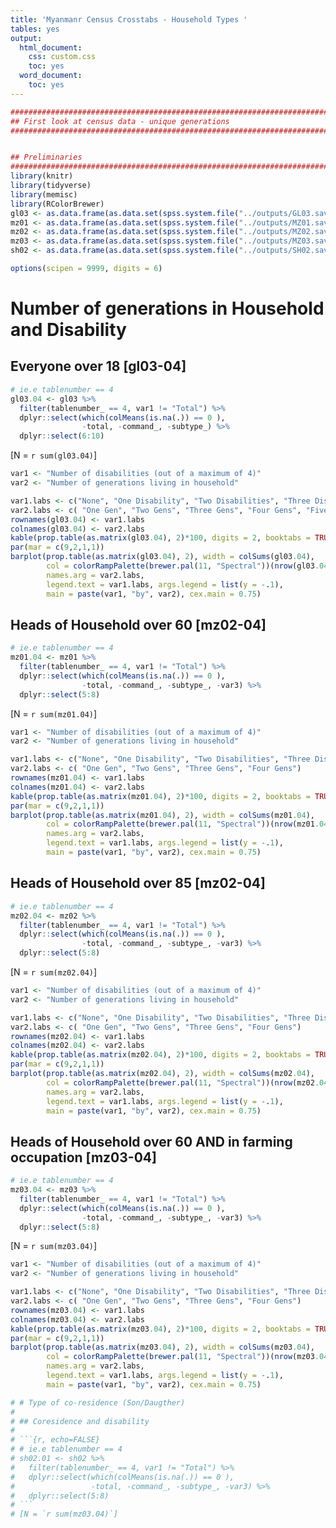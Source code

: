 ```yaml
---
title: 'Myanmanr Census Crosstabs - Household Types '
tables: yes
output:
  html_document:
    css: custom.css
    toc: yes
  word_document:
    toc: yes
---
```


```r
###############################################################################
## First look at census data - unique generations
###############################################################################


## Preliminaries
###############################################################################
library(knitr)
library(tidyverse)
library(memisc)
library(RColorBrewer)
gl03 <- as.data.frame(as.data.set(spss.system.file("../outputs/GL03.sav")))
mz01 <- as.data.frame(as.data.set(spss.system.file("../outputs/MZ01.sav")))
mz02 <- as.data.frame(as.data.set(spss.system.file("../outputs/MZ02.sav")))
mz03 <- as.data.frame(as.data.set(spss.system.file("../outputs/MZ03.sav")))
sh02 <- as.data.frame(as.data.set(spss.system.file("../outputs/SH02.sav")))

options(scipen = 9999, digits = 6)
```



# Number of generations in Household and Disability

## Everyone over 18  [gl03-04]

```r
# ie.e tablenumber == 4
gl03.04 <- gl03 %>%
  filter(tablenumber_ == 4, var1 != "Total") %>%
  dplyr::select(which(colMeans(is.na(.)) == 0 ),
                -total, -command_, -subtype_) %>%
  dplyr::select(6:10)
```
[N = `r sum(gl03.04)`] 

```r
var1 <- "Number of disabilities (out of a maximum of 4)"
var2 <- "Number of generations living in household"

var1.labs <- c("None", "One Disability", "Two Disabilities", "Three Disabilities", "Four Disabilities")
var2.labs <- c( "One Gen", "Two Gens", "Three Gens", "Four Gens", "Five Gens")
rownames(gl03.04) <- var1.labs
colnames(gl03.04) <- var2.labs
kable(prop.table(as.matrix(gl03.04), 2)*100, digits = 2, booktabs = TRUE, padding = 10)
par(mar = c(9,2,1,1))
barplot(prop.table(as.matrix(gl03.04), 2), width = colSums(gl03.04),
        col = colorRampPalette(brewer.pal(11, "Spectral"))(nrow(gl03.04)),
        names.arg = var2.labs, 
        legend.text = var1.labs, args.legend = list(y = -.1),
        main = paste(var1, "by", var2), cex.main = 0.75)

```


## Heads of Household over 60  [mz02-04]

```r
# ie.e tablenumber == 4
mz01.04 <- mz01 %>%
  filter(tablenumber_ == 4, var1 != "Total") %>%
  dplyr::select(which(colMeans(is.na(.)) == 0 ),
                -total, -command_, -subtype_, -var3) %>%
  dplyr::select(5:8)
```

[N = `r sum(mz01.04)`] 

```r
var1 <- "Number of disabilities (out of a maximum of 4)"
var2 <- "Number of generations living in household"

var1.labs <- c("None", "One Disability", "Two Disabilities", "Three Disabilities", "Four Disabilities")
var2.labs <- c( "One Gen", "Two Gens", "Three Gens", "Four Gens")
rownames(mz01.04) <- var1.labs
colnames(mz01.04) <- var2.labs
kable(prop.table(as.matrix(mz01.04), 2)*100, digits = 2, booktabs = TRUE, padding = 10)
par(mar = c(9,2,1,1))
barplot(prop.table(as.matrix(mz01.04), 2), width = colSums(mz01.04),
        col = colorRampPalette(brewer.pal(11, "Spectral"))(nrow(mz01.04)),
        names.arg = var2.labs, 
        legend.text = var1.labs, args.legend = list(y = -.1),
        main = paste(var1, "by", var2), cex.main = 0.75)
```


## Heads of Household over 85 [mz02-04]

```r
# ie.e tablenumber == 4
mz02.04 <- mz02 %>%
  filter(tablenumber_ == 4, var1 != "Total") %>%
  dplyr::select(which(colMeans(is.na(.)) == 0 ),
                -total, -command_, -subtype_, -var3) %>%
  dplyr::select(5:8)
```
[N = `r sum(mz02.04)`] 

```r
var1 <- "Number of disabilities (out of a maximum of 4)"
var2 <- "Number of generations living in household"

var1.labs <- c("None", "One Disability", "Two Disabilities", "Three Disabilities", "Four Disabilities")
var2.labs <- c( "One Gen", "Two Gens", "Three Gens", "Four Gens")
rownames(mz02.04) <- var1.labs
colnames(mz02.04) <- var2.labs
kable(prop.table(as.matrix(mz02.04), 2)*100, digits = 2, booktabs = TRUE, padding = 10)
par(mar = c(9,2,1,1))
barplot(prop.table(as.matrix(mz02.04), 2), width = colSums(mz02.04),
        col = colorRampPalette(brewer.pal(11, "Spectral"))(nrow(mz02.04)),
        names.arg = var2.labs, 
        legend.text = var1.labs, args.legend = list(y = -.1),
        main = paste(var1, "by", var2), cex.main = 0.75)

```


## Heads of Household over 60 AND in farming occupation  [mz03-04]

```r
# ie.e tablenumber == 4
mz03.04 <- mz03 %>%
  filter(tablenumber_ == 4, var1 != "Total") %>%
  dplyr::select(which(colMeans(is.na(.)) == 0 ),
                -total, -command_, -subtype_, -var3) %>%
  dplyr::select(5:8)
```
[N = `r sum(mz03.04)`] 

```r
var1 <- "Number of disabilities (out of a maximum of 4)"
var2 <- "Number of generations living in household"

var1.labs <- c("None", "One Disability", "Two Disabilities", "Three Disabilities", "Four Disabilities")
var2.labs <- c( "One Gen", "Two Gens", "Three Gens", "Four Gens")
rownames(mz03.04) <- var1.labs
colnames(mz03.04) <- var2.labs
kable(prop.table(as.matrix(mz03.04), 2)*100, digits = 2, booktabs = TRUE, padding = 10)
par(mar = c(9,2,1,1))
barplot(prop.table(as.matrix(mz03.04), 2), width = colSums(mz03.04),
        col = colorRampPalette(brewer.pal(11, "Spectral"))(nrow(mz03.04)),
        names.arg = var2.labs, 
        legend.text = var1.labs, args.legend = list(y = -.1),
        main = paste(var1, "by", var2), cex.main = 0.75)
```

```r
# # Type of co-residence (Son/Daugther) 
# 
# ## Coresidence and disability 
# 
# ```{r, echo=FALSE}
# # ie.e tablenumber == 4
# sh02.01 <- sh02 %>%
#   filter(tablenumber_ == 4, var1 != "Total") %>%
#   dplyr::select(which(colMeans(is.na(.)) == 0 ),
#                 -total, -command_, -subtype_, -var3) %>%
#   dplyr::select(5:8)
# ```
# [N = `r sum(mz03.04)`] 
```